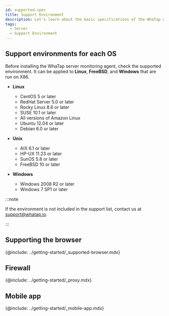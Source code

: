 ```yaml
---
id: supported-spec
title: Support Environment
description: Let's learn about the basic specifications of the WhaTap monitoring service.
tags:
  - Server
  - Support Environment
---
```


## Support environments for each OS

Before installing the WhaTap server monitoring agent, check the supported environment. It can be applied to **Linux**, **FreeBSD**, and **Windows** that are run on X86.

<!-- * Rocky Linux 8 이상 -->

-   **Linux**

    -   CentOS 5 or later
    -   RedHat Server 5.0 or later
    -   Rocky Linux 8.6 or later
    -   SUSE 10.1 or later
    -   All versions of Amazon Linux 
    -   Ubuntu 12.04 or later
    -   Debian 6.0 or later

-   **Unix**

    -   AIX 6.1 or later
    -   HP-UX 11.23 or later
    -   SunOS 5.8 or later
    -   FreeBSD 10 or later

-   **Windows**

    -   Windows 2008 R2 or later
    -   Windows 7 SP1 or later

:::note

If the environment is not included in the support list, contact us at support@whatap.io.

:::

## Supporting the browser

{@include: ../getting-started/_supported-browser.mdx}  

## Firewall

{@include: ../getting-started/_proxy.mdx}  

## Mobile app

{@include: ../getting-started/_mobile-app.mdx} 
